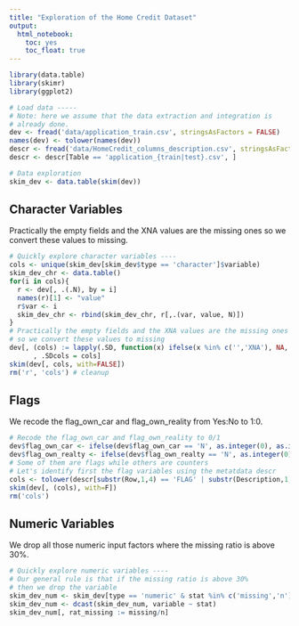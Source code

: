 ```yaml
---
title: "Exploration of the Home Credit Dataset"
output:
  html_notebook:
    toc: yes
    toc_float: true
---
```


```r
library(data.table)
library(skimr)
library(ggplot2)

# Load data -----
# Note: here we assume that the data extraction and integration is
# already done.
dev <- fread('data/application_train.csv', stringsAsFactors = FALSE)
names(dev) <- tolower(names(dev))
descr <- fread('data/HomeCredit_columns_description.csv', stringsAsFactors = FALSE)
descr <- descr[Table == 'application_{train|test}.csv', ]

# Data exploration
skim_dev <- data.table(skim(dev))

```

## Character Variables
Practically the empty fields and the XNA values are the missing ones so we convert these values to missing.
```r
# Quickly explore character variables ----
cols <- unique(skim_dev[skim_dev$type == 'character']$variable)
skim_dev_chr <- data.table()
for(i in cols){
  r <- dev[, .(.N), by = i]
  names(r)[1] <- "value"
  r$var <- i
  skim_dev_chr <- rbind(skim_dev_chr, r[,.(var, value, N)])
}
# Practically the empty fields and the XNA values are the missing ones
# so we convert these values to missing
dev[, (cols) := lapply(.SD, function(x) ifelse(x %in% c('','XNA'), NA, x))
      , .SDcols = cols]
skim(dev[, cols, with=FALSE])
rm('r', 'cols') # cleanup

```

## Flags
We recode the flag\_own\_car and flag\_own\_reality from Yes:No to 1:0.
```r
# Recode the flag_own_car and flag_own_reality to 0/1
dev$flag_own_car <- ifelse(dev$flag_own_car == 'N', as.integer(0), as.integer(1))
dev$flag_own_realty <- ifelse(dev$flag_own_realty == 'N', as.integer(0), as.integer(1))
# Some of them are flags while others are counters
# Let's identify first the flag variables using the metatdata descr
cols <- tolower(descr[substr(Row,1,4) == 'FLAG' | substr(Description,1,4) == 'Flag', ]$Row)
skim(dev[, (cols), with=F])
rm('cols')
```

## Numeric Variables
We drop all those numeric input factors where the missing ratio is above 30\%.

```r
# Quickly explore numeric variables ----
# Our general rule is that if the missing ratio is above 30%
# then we drop the variable
skim_dev_num <- skim_dev[type == 'numeric' & stat %in% c('missing','n'), .(variable, stat, value)]
skim_dev_num <- dcast(skim_dev_num, variable ~ stat)
skim_dev_num[, rat_missing := missing/n]

```

